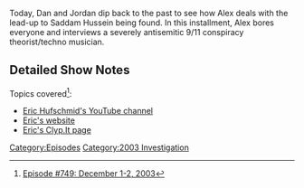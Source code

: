 {{DEFAULTSORT:
    #_EPISODE_0749:December 1-2, 2003
}}{{Episode
    | title             = December 1-2, 2003
    | caption           = [https://knowledgefight.libsyn.com/749-december-1-2-2003 Listen to this episode on Libsyn]
    | episodeNumber     = 749
    | length            = 01:06:12
    | airDate           = November 21, 2022
    | coverageStartDate = December 1, 2003
    | coverageEndDate   = December 2, 2003
    | episodeType       = [[:Category:2003 Investigation|2003 Investigation]]
    | previousEpisode   = [[748: November 16, 2022]]
    | nextEpisode       = [[750: Formulaic Objections Part 11]]
}}

{{Stub}}

Today, Dan and Jordan dip back to the past to see how Alex deals with the lead-up to Saddam Hussein being found.  In this installment, Alex bores everyone and interviews a severely antisemitic 9/11 conspiracy theorist/techno musician.

==Detailed Show Notes==

Topics covered<ref>[https://knowledgefight.com/research/2022/11/20/episode-749-december-1-2-2003 Episode #749: December 1-2, 2003]</ref>:

*[https://www.youtube.com/@EricHufschmid/videos Eric Hufschmid's YouTube channel]
*[http://www.hugequestions.com/Eric/TFC/Battle-Plan.html Eric's website]
*[https://clyp.it/user/2k0mzyss Eric's Clyp.It page]

[[Category:Episodes]]
[[Category:2003 Investigation]]
